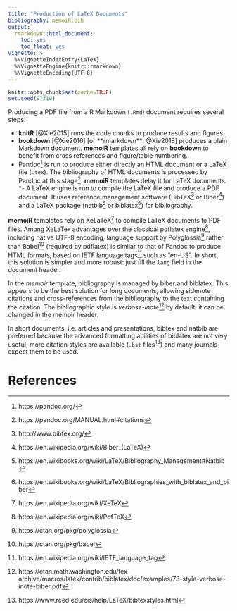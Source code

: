 ```yaml
---
title: "Production of LaTeX Documents"
bibliography: memoiR.bib
output: 
  rmarkdown::html_document:
    toc: yes
    toc_float: yes
vignette: >
  %\VignetteIndexEntry{LaTeX}
  %\VignetteEngine{knitr::rmarkdown}
  %\VignetteEncoding{UTF-8}
---
```


```r
knitr::opts_chunk$set(cache=TRUE)
set.seed(97310)
```

Producing a PDF file from a R Markdown (`.Rmd`) document requires several steps:

- **knitR** [@Xie2015] runs the code chunks to produce results and figures.
- **bookdown** [@Xie2016] [or **rmarkdown**: @Xie2018] produces a plain Markdown document.
**memoiR** templates all rely on **bookdown** to benefit from cross references and figure/table numbering.
- Pandoc[^1] is run to produce either directly an HTML document or a LaTeX file (`.tex`).
The bibliography of HTML documents is processed by Pandoc at this stage[^2].
**memoiR** templates delay it for LaTeX documents.
*- A LaTeX engine is run to compile the LaTeX file and produce a PDF document.
It uses reference management software (BibTeX[^3] or Biber[^4]) and a LaTeX package (natbib[^5] or biblatex[^6]) for bibliography. 

[^1]: https://pandoc.org/
[^2]: https://pandoc.org/MANUAL.html#citations
[^3]: http://www.bibtex.org/
[^4]: https://en.wikipedia.org/wiki/Biber_(LaTeX)
[^5]: https://en.wikibooks.org/wiki/LaTeX/Bibliography_Management#Natbib
[^6]: https://en.wikibooks.org/wiki/LaTeX/Bibliographies_with_biblatex_and_biber

**memoiR** templates rely on XeLaTeX[^7] to compile LaTeX documents to PDF files.
Among XeLaTex advantages over the classical pdflatex engine[^8], including native UTF-8 encoding, language support by Polyglossia[^9] rather than Babel[^10] (required by pdflatex) is similar to that of Pandoc to produce HTML formats, based on IETF language tags[^11] such as "en-US".
In short, this solution is simpler and more robust: just fill the `lang` field in the document header.

[^7]: https://en.wikipedia.org/wiki/XeTeX
[^8]: https://en.wikipedia.org/wiki/PdfTeX
[^9]: https://ctan.org/pkg/polyglossia
[^10]: https://ctan.org/pkg/babel
[^11]: https://en.wikipedia.org/wiki/IETF_language_tag

In the _memoir_ template, bibliography is managed by biber and biblatex.
This appears to be the best solution for long documents, allowing sidenote citations and cross-references from the bibliography to the text containing the citation.
The bibliographic style is _verbose-inote_[^12] by default: it can be changed in the memoir header.

[^12]: https://ctan.math.washington.edu/tex-archive/macros/latex/contrib/biblatex/doc/examples/73-style-verbose-inote-biber.pdf

In short documents, i.e. articles and presentations, bibtex and natbib are preferred because the advanced formatting abilities of biblatex are not very useful, more citation styles are available (`.bst` files[^13]) and many journals expect them to be used.

[^13]: https://www.reed.edu/cis/help/LaTeX/bibtexstyles.html

# References
